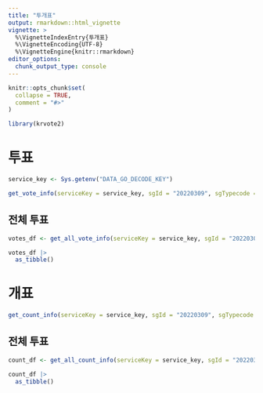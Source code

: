 ```yaml
---
title: "투개표"
output: rmarkdown::html_vignette
vignette: >
  %\VignetteIndexEntry{투개표}
  %\VignetteEncoding{UTF-8}
  %\VignetteEngine{knitr::rmarkdown}
editor_options: 
  chunk_output_type: console
---
```


```r
knitr::opts_chunk$set(
  collapse = TRUE,
  comment = "#>"
)
```

```r
library(krvote2)
```

# 투표

```r
service_key <- Sys.getenv("DATA_GO_DECODE_KEY")

get_vote_info(serviceKey = service_key, sgId = "20220309", sgTypecode = "1")
```

## 전체 투표

```r
votes_df <- get_all_vote_info(serviceKey = service_key, sgId = "20220309", sgTypecode = "1")

votes_df |> 
  as_tibble()
```
      
# 개표

```r
get_count_info(serviceKey = service_key, sgId = "20220309", sgTypecode = "1")
```

## 전체 투표

```r
count_df <- get_all_count_info(serviceKey = service_key, sgId = "20220309", sgTypecode = "1")

count_df |> 
  as_tibble()
```
      
